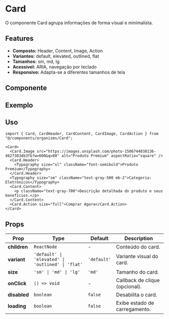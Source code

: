 
<Meta of={CardStories} />

# Card

O componente Card agrupa informações de forma visual e minimalista.

## Features

- **Composto:** Header, Content, Image, Action
- **Variantes:** default, elevated, outlined, flat
- **Tamanhos:** sm, md, lg
- **Acessível:** ARIA, navegação por teclado
- **Responsivo:** Adapta-se a diferentes tamanhos de tela

## Componente
<Primary />
<Controls />

## Exemplo
<Canvas>
  <Story of={CardStories.CompleteExample} />
</Canvas>

## Uso

```tsx
import { Card, CardHeader, CardContent, CardImage, CardAction } from "@/components/organisms/Card";

<Card>
  <Card.Image src="https://images.unsplash.com/photo-1506744038136-46273834b3fb?w=600&q=80" alt="Produto Premium" aspectRatio="square" />
  <Card.Header>
    <Typography size="xl" className="font-semibold">Produto Premium</Typography>
  </Card.Header>
  <Typography size="sm" className="text-gray-500 mb-2">Categoria: Eletrônicos</Typography>
  <Card.Content>
    <p className="text-gray-700">Descrição detalhada do produto e seus benefícios.</p>
  </Card.Content>
  <Card.Action size="full">Comprar Agora</Card.Action>
</Card>
```

## Props

<table style={{ width: '100%', borderCollapse: 'collapse', margin: '1.5rem 0' }}>
  <thead>
    <tr style={{ background: '#f7f7fa' }}>
      <th style={{ textAlign: 'left', padding: '8px' }}>Prop</th>
      <th style={{ textAlign: 'left', padding: '8px' }}>Type</th>
      <th style={{ textAlign: 'left', padding: '8px' }}>Default</th>
      <th style={{ textAlign: 'left', padding: '8px' }}>Description</th>
    </tr>
  </thead>
  <tbody>
    <tr>
      <td><b>children</b></td>
      <td><code>ReactNode</code></td>
      <td>-</td>
      <td>Conteúdo do card.</td>
    </tr>
    <tr>
      <td><b>variant</b></td>
      <td><code>'default' | 'elevated' | 'outlined' | 'flat'</code></td>
      <td><code>'default'</code></td>
      <td>Variante visual do card.</td>
    </tr>
    <tr>
      <td><b>size</b></td>
      <td><code>'sm' | 'md' | 'lg'</code></td>
      <td><code>'md'</code></td>
      <td>Tamanho do card.</td>
    </tr>
    <tr>
      <td><b>onClick</b></td>
      <td><code>() =&gt; void</code></td>
      <td>-</td>
      <td>Callback de clique (opcional).</td>
    </tr>
    <tr>
      <td><b>disabled</b></td>
      <td><code>boolean</code></td>
      <td><code>false</code></td>
      <td>Desabilita o card.</td>
    </tr>
    <tr>
      <td><b>loading</b></td>
      <td><code>boolean</code></td>
      <td><code>false</code></td>
      <td>Exibe estado de carregamento.</td>
    </tr>
  </tbody>
</table> 
